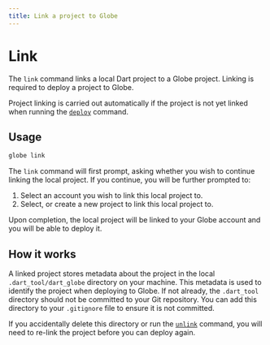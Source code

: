 ```yaml
---
title: Link a project to Globe
---
```


# Link

The `link` command links a local Dart project to a Globe project. Linking is required to deploy a project to Globe.

Project linking is carried out automatically if the project is not yet linked when running the [`deploy`](/cli/commands/deploy) command.

## Usage

```bash
globe link
```

The `link` command will first prompt, asking whether you wish to continue linking the local project. If you continue, you will be further prompted to:

1. Select an account you wish to link this local project to.
2. Select, or create a new project to link this local project to.

Upon completion, the local project will be linked to your Globe account and you will be able to deploy it.

## How it works

A linked project stores metadata about the project in the local `.dart_tool/dart_globe` directory on your machine. This metadata is used to identify the project when deploying to Globe. If not already,
the `.dart_tool` directory should not be committed to your Git repository. You can add this directory to your `.gitignore` file to ensure it is not committed.

If you accidentally delete this directory or run the [`unlink`](/cli/commands/unlink) command, you will need to re-link the project before you can deploy again.
